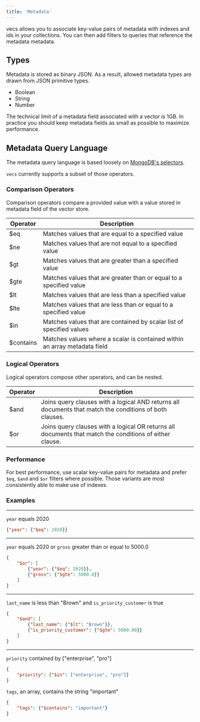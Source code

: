 ```yaml
---
title: 'Metadata'
---
```


vecs allows you to associate key-value pairs of metadata with indexes and ids in your collections.
You can then add filters to queries that reference the metadata metadata.

## Types
Metadata is stored as binary JSON. As a result, allowed metadata types are drawn from JSON primitive types.

- Boolean
- String
- Number

The technical limit of a metadata field associated with a vector is 1GB.
In practice you should keep metadata fields as small as possible to maximize performance.

## Metadata Query Language

The metadata query language is based loosely on [MongoDB's selectors](https://www.mongodb.com/docs/manual/reference/operator/query/).

`vecs` currently supports a subset of those operators.


### Comparison Operators

Comparison operators compare a provided value with a value stored in metadata field of the vector store.

| Operator  | Description |
| --------- | ----------- |
| $eq       | Matches values that are equal to a specified value |
| $ne       | Matches values that are not equal to a specified value |
| $gt       | Matches values that are greater than a specified value |
| $gte      | Matches values that are greater than or equal to a specified value |
| $lt       | Matches values that are less than a specified value |
| $lte      | Matches values that are less than or equal to a specified value |
| $in       | Matches values that are contained by scalar list of specified values |
| $contains | Matches values where a scalar is contained within an array metadata field |


### Logical Operators

Logical operators compose other operators, and can be nested.

| Operator  | Description |
| --------- | ----------- |
| $and      |  Joins query clauses with a logical AND returns all documents that match the conditions of both clauses. |
| $or       |  Joins query clauses with a logical OR returns all documents that match the conditions of either clause. |


### Performance

For best performance, use scalar key-value pairs for metadata and prefer `$eq`, `$and` and `$or` filters where possible.
Those variants are most consistently able to make use of indexes.



### Examples

---

`year` equals 2020

```json
{"year": {"$eq": 2020}}
```

---

`year` equals 2020 or `gross` greater than or equal to 5000.0

```json
{
    "$or": [
        {"year": {"$eq": 2020}},
        {"gross": {"$gte": 5000.0}}
    ]
}
```

---

`last_name` is less than "Brown" and `is_priority_customer` is true

```json
{
    "$and": [
        {"last_name": {"$lt": "Brown"}},
        {"is_priority_customer": {"$gte": 5000.00}}
    ]
}
```

---

`priority` contained by ["enterprise", "pro"]

```json
{
    "priority": {"$in": ["enterprise", "pro"]}
}
```

`tags`, an array, contains the string "important"

```json
{
    "tags": {"$contains": "important"}
}
```

